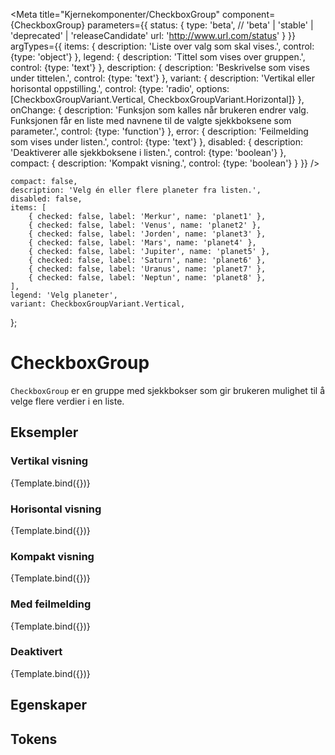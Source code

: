
<Meta
    title="Kjernekomponenter/CheckboxGroup"
    component={CheckboxGroup}
    parameters={{
        status: {
            type: 'beta', // 'beta' | 'stable' | 'deprecated' | 'releaseCandidate'
            url: 'http://www.url.com/status'
        }
    }}
    argTypes={{
        items: {
            description: 'Liste over valg som skal vises.',
            control: {type: 'object'}
        },
        legend: {
            description: 'Tittel som vises over gruppen.',
            control: {type: 'text'}
        },
        description: {
            description: 'Beskrivelse som vises under tittelen.',
            control: {type: 'text'}
        },
        variant: {
            description: 'Vertikal eller horisontal oppstilling.',
            control: {type: 'radio', options: [CheckboxGroupVariant.Vertical, CheckboxGroupVariant.Horizontal]}
        },
        onChange: {
            description: 'Funksjon som kalles når brukeren endrer valg. Funksjonen får en liste med navnene til de valgte sjekkboksene som parameter.',
            control: {type: 'function'}
        },
        error: {
            description: 'Feilmelding som vises under listen.',
            control: {type: 'text'}
        },
        disabled: {
            description: 'Deaktiverer alle sjekkboksene i listen.',
            control: {type: 'boolean'}
        },
        compact: {
            description: 'Kompakt visning.',
            control: {type: 'boolean'}
        }
    }}
/>

    compact: false,
    description: 'Velg én eller flere planeter fra listen.',
    disabled: false,
    items: [
        { checked: false, label: 'Merkur', name: 'planet1' },
        { checked: false, label: 'Venus', name: 'planet2' },
        { checked: false, label: 'Jorden', name: 'planet3' },
        { checked: false, label: 'Mars', name: 'planet4' },
        { checked: false, label: 'Jupiter', name: 'planet5' },
        { checked: false, label: 'Saturn', name: 'planet6' },
        { checked: false, label: 'Uranus', name: 'planet7' },
        { checked: false, label: 'Neptun', name: 'planet8' },
    ],
    legend: 'Velg planeter',
    variant: CheckboxGroupVariant.Vertical,
};

# CheckboxGroup

<Beta />

`CheckboxGroup` er en gruppe med sjekkbokser som gir brukeren mulighet til å velge flere verdier i en liste.

## Eksempler

### Vertikal visning
<Canvas>
    <Story
        name="Vertikal"
        args={{variant: CheckboxGroupVariant.Vertical}}
    >
        {Template.bind({})}
    </Story>
</Canvas>

### Horisontal visning
<Canvas>
    <Story
        name="Horisontal"
        args={{variant: CheckboxGroupVariant.Horizontal}}
    >
        {Template.bind({})}
    </Story>
</Canvas>

### Kompakt visning
<Canvas>
    <Story
        name="Kompakt"
        args={{compact: true}}
    >
        {Template.bind({})}
    </Story>
</Canvas>

### Med feilmelding
<Canvas>
    <Story
        name="Med feilmelding"
        args={{error: 'Du må velge minst én planet.'}}
    >
        {Template.bind({})}
    </Story>
</Canvas>

### Deaktivert
<Canvas>
    <Story
        name="Deaktivert"
        args={{disabled: true}}
    >
        {Template.bind({})}
    </Story>
</Canvas>

## Egenskaper
<ArgsTable story="Vertikal"/>

## Tokens
<TokensTable
    jsonKey='component.checkbox_group'
    componentName='checkbox_group'
    showPreview={false}
    description
/>